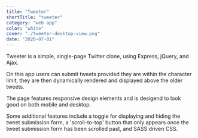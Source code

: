 ```yaml
---
title: "Tweeter"
shortTitle: "tweeter"
category: "web app"
color: "white"
cover: "./tweeter-desktop-view.png"
date: "2020-07-01"
---
```


Tweeter is a simple, single-page Twitter clone, using Express, jQuery, and Ajax.

On this app users can submit tweets provided they are within the character limit, they are then dynamically rendered and displayed above the older tweets.

The page features responsive design elements and is desigend to look good on both mobile and desktop.

Some additional features include a toggle for displaying and hiding the tweet submission form, a 'scroll-to-top' button that only appears once the tweet submission form has been scrolled past, and SASS driven CSS.